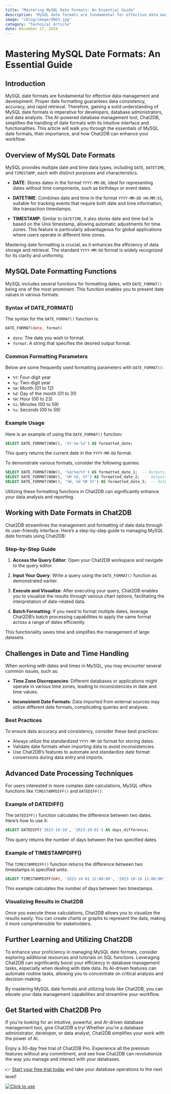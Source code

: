 ```yaml
---
title: "Mastering MySQL Date Formats: An Essential Guide"
description: "MySQL date formats are fundamental for effective data management and development. Proper date formatting guarantees data consistency, accuracy, and rapid retrieval."
image: "/blog/image/9963.jpg"
category: "Technical Article"
date: December 17, 2024
---
```


# Mastering MySQL Date Formats: An Essential Guide


<Authors date="December 17, 2024">
  <Author name="Jing" link="https://chat2db.ai" />
</Authors>

## Introduction

MySQL date formats are fundamental for effective data management and development. Proper date formatting guarantees data consistency, accuracy, and rapid retrieval. Therefore, gaining a solid understanding of MySQL date formats is imperative for developers, database administrators, and data analysts. The AI-powered database management tool, Chat2DB, simplifies the handling of date formats with its intuitive interface and functionalities. This article will walk you through the essentials of MySQL date formats, their importance, and how Chat2DB can enhance your workflow.

## Overview of MySQL Date Formats

MySQL provides multiple date and time data types, including `DATE`, `DATETIME`, and `TIMESTAMP`, each with distinct purposes and characteristics.

- **DATE**: Stores dates in the format `YYYY-MM-DD`, ideal for representing dates without time components, such as birthdays or event dates.

- **DATETIME**: Combines date and time in the format `YYYY-MM-DD HH:MM:SS`, suitable for tracking events that require both date and time information, like transaction timestamps.

- **TIMESTAMP**: Similar to `DATETIME`, it also stores date and time but is based on the Unix timestamp, allowing automatic adjustments for time zones. This feature is particularly advantageous for global applications where users operate in different time zones.

Mastering date formatting is crucial, as it enhances the efficiency of data storage and retrieval. The standard `YYYY-MM-DD` format is widely recognized for its clarity and uniformity.

## MySQL Date Formatting Functions

MySQL includes several functions for formatting dates, with `DATE_FORMAT()` being one of the most prominent. This function enables you to present date values in various formats.

### Syntax of DATE_FORMAT()

The syntax for the `DATE_FORMAT()` function is:

```sql
DATE_FORMAT(date, format)
```

- `date`: The date you wish to format.
- `format`: A string that specifies the desired output format.

### Common Formatting Parameters

Below are some frequently used formatting parameters with `DATE_FORMAT()`:

- `%Y`: Four-digit year
- `%y`: Two-digit year
- `%m`: Month (01 to 12)
- `%d`: Day of the month (01 to 31)
- `%H`: Hour (00 to 23)
- `%i`: Minutes (00 to 59)
- `%s`: Seconds (00 to 59)

### Example Usage

Here is an example of using the `DATE_FORMAT()` function:

```sql
SELECT DATE_FORMAT(NOW(), '%Y-%m-%d') AS formatted_date;
```

This query returns the current date in the `YYYY-MM-DD` format.

To demonstrate various formats, consider the following queries:

```sql
SELECT DATE_FORMAT(NOW(), '%d/%m/%Y') AS formatted_date_1;  -- Outputs: DD/MM/YYYY
SELECT DATE_FORMAT(NOW(), '%M %d, %Y') AS formatted_date_2;  -- Outputs: Month DD, YYYY
SELECT DATE_FORMAT(NOW(), '%W, %d %M %Y') AS formatted_date_3;  -- Outputs: Weekday, DD Month YYYY
```

Utilizing these formatting functions in Chat2DB can significantly enhance your data analysis and reporting.

## Working with Date Formats in Chat2DB

Chat2DB streamlines the management and formatting of date data through its user-friendly interface. Here’s a step-by-step guide to managing MySQL date formats using Chat2DB:

### Step-by-Step Guide

1. **Access the Query Editor**: Open your Chat2DB workspace and navigate to the query editor.
   
2. **Input Your Query**: Write a query using the `DATE_FORMAT()` function as demonstrated earlier.

3. **Execute and Visualize**: After executing your query, Chat2DB enables you to visualize the results through various chart options, facilitating the interpretation of date-related data.

4. **Batch Formatting**: If you need to format multiple dates, leverage Chat2DB’s batch processing capabilities to apply the same format across a range of dates efficiently.

This functionality saves time and simplifies the management of large datasets.

## Challenges in Date and Time Handling

When working with dates and times in MySQL, you may encounter several common issues, such as:

- **Time Zone Discrepancies**: Different databases or applications might operate in various time zones, leading to inconsistencies in date and time values.

- **Inconsistent Date Formats**: Data imported from external sources may utilize different date formats, complicating queries and analyses.

### Best Practices

To ensure data accuracy and consistency, consider these best practices:

- Always utilize the standardized `YYYY-MM-DD` format for storing dates.
- Validate date formats when importing data to avoid inconsistencies.
- Use Chat2DB’s features to automate and standardize date format conversions during data entry and imports.

## Advanced Date Processing Techniques

For users interested in more complex date calculations, MySQL offers functions like `TIMESTAMPDIFF()` and `DATEDIFF()`:

### Example of DATEDIFF()

The `DATEDIFF()` function calculates the difference between two dates. Here’s how to use it:

```sql
SELECT DATEDIFF('2023-10-10', '2023-10-01') AS days_difference;
```

This query returns the number of days between the two specified dates.

### Example of TIMESTAMPDIFF()

The `TIMESTAMPDIFF()` function returns the difference between two timestamps in specified units:

```sql
SELECT TIMESTAMPDIFF(DAY, '2023-10-01 12:00:00', '2023-10-10 12:00:00') AS days_difference;
```

This example calculates the number of days between two timestamps.

### Visualizing Results in Chat2DB

Once you execute these calculations, Chat2DB allows you to visualize the results easily. You can create charts or graphs to represent the data, making it more comprehensible for stakeholders.

## Further Learning and Utilizing Chat2DB

To enhance your proficiency in managing MySQL date formats, consider exploring additional resources and tutorials on SQL functions. Leveraging Chat2DB can significantly boost your efficiency in database management tasks, especially when dealing with date data. Its AI-driven features can automate routine tasks, allowing you to concentrate on critical analysis and decision-making.

By mastering MySQL date formats and utilizing tools like Chat2DB, you can elevate your data management capabilities and streamline your workflow.

## Get Started with Chat2DB Pro

If you're looking for an intuitive, powerful, and AI-driven database management tool, give Chat2DB a try! Whether you're a database administrator, developer, or data analyst, Chat2DB simplifies your work with the power of AI.

Enjoy a 30-day free trial of Chat2DB Pro. Experience all the premium features without any commitment, and see how Chat2DB can revolutionize the way you manage and interact with your databases.

👉 [Start your free trial today](https://chat2db.ai/pricing) and take your database operations to the next level!


[![Click to use](/image/blog/bg/chat2db.jpg)](https://chat2db.ai/)
